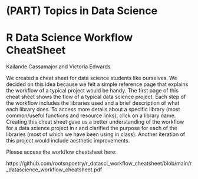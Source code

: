 # (PART) Topics in Data Science {-}

# R Data Science Workflow CheatSheet

Kailande Cassamajor and Victoria Edwards

We created a cheat sheet for data science students like ourselves. We 
decided on this idea because we felt a simple reference page that 
explains the workflow of a typical project would be handy. The first 
page of this cheat sheet shows the flow of a typical data science 
project. Each step of the workflow includes the libraries used and a 
brief description of what each library does. To access more details 
about a specific library (most common/useful functions and resource 
links), click on a library name. Creating this cheat sheet gave us a better 
understanding of the workflow for a data science project in r and 
clarified the purpose for each of the libraries (most of which we have 
been using in class). Another iteration of this project would include 
aesthetic improvements.

Please access the workflow cheatsheet here:

https://github.com/rootsnpoetry/r_datasci_workflow_cheatsheet/blob/main/r_datascience_workflow_cheatsheet.pdf
